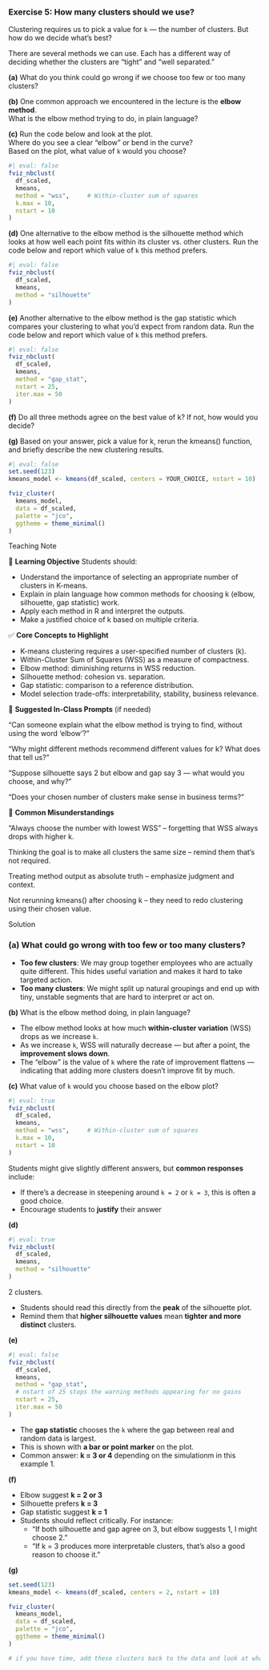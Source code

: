 <!-- question-type: inclass -->
### Exercise 5: How many clusters should we use?

Clustering requires us to pick a value for `k` — the number of clusters. But how do we decide what’s best?

There are several methods we can use. Each has a different way of deciding whether the clusters are "tight" and "well separated."

**(a)** What do you think could go wrong if we choose too few or too many clusters?

**(b)** One common approach we encountered in the lecture is the **elbow method**.  
What is the elbow method trying to do, in plain language?

**(c)** Run the code below and look at the plot.  
Where do you see a clear "elbow" or bend in the curve?  
Based on the plot, what value of `k` would you choose?

```r
#| eval: false
fviz_nbclust(
  df_scaled, 
  kmeans,
  method = "wss",     # Within-cluster sum of squares
  k.max = 10,
  nstart = 10
)
```

**(d)** One alternative to the elbow method is the silhouette method which looks at how well each point fits within its cluster vs. other clusters.
Run the code below and report which value of `k` this method prefers.

```r
#| eval: false
fviz_nbclust(
  df_scaled, 
  kmeans,
  method = "silhouette"
)
```

**(e)** Another alternative to the elbow method is the gap statistic which compares your clustering to what you’d expect from random data.
Run the code below and report which value of `k` this method prefers.

```r
#| eval: false
fviz_nbclust(
  df_scaled,
  kmeans,
  method = "gap_stat",
  nstart = 25,
  iter.max = 50
)
```

**(f)** Do all three methods agree on the best value of k? If not, how would you decide?

**(g)** Based on your answer, pick a value for k, rerun the kmeans() function, and briefly describe the new clustering results.

```r
#| eval: false
set.seed(123)
kmeans_model <- kmeans(df_scaled, centers = YOUR_CHOICE, nstart = 10)

fviz_cluster(
  kmeans_model,
  data = df_scaled,
  palette = "jco",
  ggtheme = theme_minimal()
)
```


<!-- BEGIN PROFILE:r-teaching-guide -->
::: {.content-visible when-profile="r-teaching-guide"}

::: {.teaching-block}

::: {.teaching-block-header}
Teaching Note
:::

::: {.teaching-block-body}

🎯 **Learning Objective** 
Students should:

- Understand the importance of selecting an appropriate number of clusters in K-means.
- Explain in plain language how common methods for choosing k (elbow, silhouette, gap statistic) work.
- Apply each method in R and interpret the outputs.
- Make a justified choice of k based on multiple criteria.

✅   **Core Concepts to Highlight**

- K-means clustering requires a user-specified number of clusters (k).
- Within-Cluster Sum of Squares (WSS) as a measure of compactness.
- Elbow method: diminishing returns in WSS reduction.
- Silhouette method: cohesion vs. separation.
- Gap statistic: comparison to a reference distribution.
- Model selection trade-offs: interpretability, stability, business relevance.


💬 **Suggested In-Class Prompts** (if needed)

“Can someone explain what the elbow method is trying to find, without using the word ‘elbow’?”

“Why might different methods recommend different values for k? What does that tell us?”

“Suppose silhouette says 2 but elbow and gap say 3 — what would you choose, and why?”

“Does your chosen number of clusters make sense in business terms?”

📌 **Common Misunderstandings**

"Always choose the number with lowest WSS" – forgetting that WSS always drops with higher k.

Thinking the goal is to make all clusters the same size – remind them that’s not required.

Treating method output as absolute truth – emphasize judgment and context.

Not rerunning kmeans() after choosing k – they need to redo clustering using their chosen value.

:::

:::

:::
<!-- END PROFILE:r-teaching-guide -->

<!-- BEGIN PROFILE:r-solutions -->
::: {.content-visible when-profile="r-solutions" when-profile="r-teaching-guide"}

::: {.solution-block}

::: {.solution-block-header}
Solution
:::

::: {.solution-block-body}

### (a) What could go wrong with too few or too many clusters?

- **Too few clusters**: We may group together employees who are actually quite different. This hides useful variation and makes it hard to take targeted action.
- **Too many clusters**: We might split up natural groupings and end up with tiny, unstable segments that are hard to interpret or act on.


**(b)** What is the elbow method doing, in plain language?

- The elbow method looks at how much **within-cluster variation** (WSS) drops as we increase `k`.
- As we increase `k`, WSS will naturally decrease — but after a point, the **improvement slows down**.
- The "elbow" is the value of `k` where the rate of improvement flattens — indicating that adding more clusters doesn’t improve fit by much.


**(c)** What value of `k` would you choose based on the elbow plot?

```r
#| eval: true
fviz_nbclust(
  df_scaled, 
  kmeans,
  method = "wss",     # Within-cluster sum of squares
  k.max = 10,
  nstart = 10
)
```

Students might give slightly different answers, but **common responses** include:

- If there’s a decrease in steepening around `k = 2` or `k = 3`, this is often a good choice.
- Encourage students to **justify** their answer

**(d)**

```r
#| eval: true
fviz_nbclust(
  df_scaled, 
  kmeans,
  method = "silhouette"
)
```

2 clusters.

- Students should read this directly from the **peak** of the silhouette plot.
- Remind them that **higher silhouette values** mean **tighter and more distinct** clusters.

**(e)**

```r
#| eval: false
fviz_nbclust(
  df_scaled,
  kmeans,
  method = "gap_stat",
  # nstart of 25 stops the warning methods appearing for no gains
  nstart = 25,
  iter.max = 50
)
```

- The **gap statistic** chooses the `k` where the gap between real and random data is largest.
- This is  shown with **a bar or point marker** on the plot.
- Common answer: **k = 3 or 4** depending on the simulationm in this example 1.

**(f)**

- Elbow suggest **k = 2 or 3**
- Silhouette prefers **k =  3**
- Gap statistic suggest **k = 1**
- Students should reflect critically. For instance:
  - "If both silhouette and gap agree on 3, but elbow suggests 1, I might choose 2."
  - "If k = 3 produces more interpretable clusters, that's also a good reason to choose it."

**(g)**

```r
set.seed(123)
kmeans_model <- kmeans(df_scaled, centers = 2, nstart = 10)

fviz_cluster(
  kmeans_model,
  data = df_scaled,
  palette = "jco",
  ggtheme = theme_minimal()
)

# if you have time, add these clusters back to the data and look at what they identify (tho one can infer this from Q4)
```

:::

:::

:::
<!-- END PROFILE:r-solutions -->